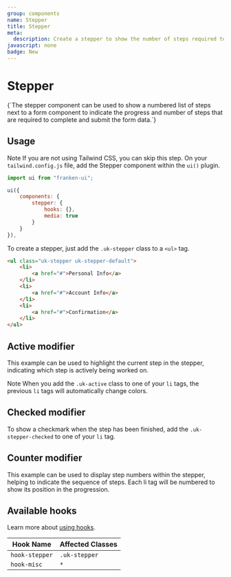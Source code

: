 ```yaml
---
group: components
name: Stepper
title: Stepper
meta:
  description: Create a stepper to show the number of steps required to complete something.
javascript: none
badge: New
---
```



# Stepper

<p class="uk-text-lead uk-paragraph">{`The stepper component can be used to show a numbered list of steps next to a form component to indicate the progress and number of steps that are required to complete and submit the form data.`}</p>

## Usage

<span class="uk-label uk-label-primary">Note</span> If you are not using Tailwind
CSS, you can skip this step. On your `tailwind.config.js` file, add the Stepper component
within the `ui()` plugin.

```javascript
import ui from "franken-ui";

ui({
    components: {
        stepper: {
            hooks: {},
            media: true
        }
    }
}),
```

To create a stepper, just add the `.uk-stepper` class to a `<ul>` tag.

```html
<ul class="uk-stepper uk-stepper-default">
    <li>
        <a href="#">Personal Info</a>
    </li>
    <li>
        <a href="#">Account Info</a>
    </li>
    <li>
        <a href="#">Confirmation</a>
    </li>
</ul>
```

<Example component="stepper" index={0} />

## Active modifier

This example can be used to highlight the current step in the stepper, indicating which step is actively being worked on.

<span class="uk-label uk-label-primary">Note</span> When you add the `.uk-active` class to one of your `li` tags, the previous `li` tags will automatically change colors.

<Example component="stepper" index={1} />

## Checked modifier

To show a checkmark when the step has been finished, add the `.uk-stepper-checked` to one of your `li` tag.

<Example component="stepper" index={2} />

## Counter modifier

This example can be used to display step numbers within the stepper, helping to indicate the sequence of steps. Each li tag will be numbered to show its position in the progression.

<Example component="stepper" index={3} />

## Available hooks

Learn more about [using hooks](/docs/hooks).

| Hook Name      | Affected Classes |
| -------------- | ---------------- |
| `hook-stepper` | `.uk-stepper`    |
| `hook-misc`    | `*`              |